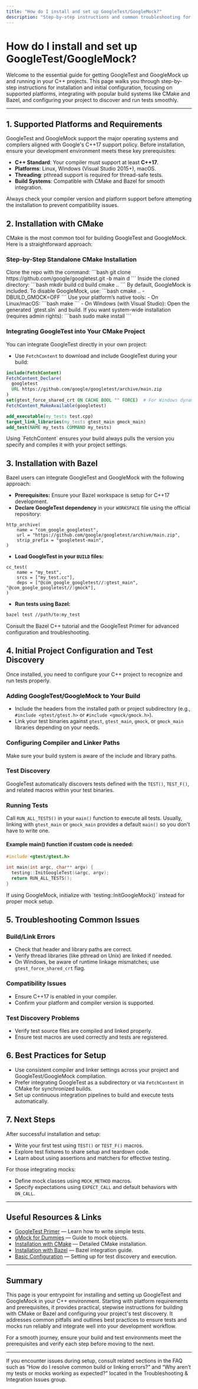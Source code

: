 ```yaml
---
title: "How do I install and set up GoogleTest/GoogleMock?"
description: "Step-by-step instructions and common troubleshooting for setting up GoogleTest and GoogleMock in C++ projects. Covers supported platforms, build system integration (CMake, Bazel), and initial project configuration, ensuring a smooth onboarding experience."
---
```


# How do I install and set up GoogleTest/GoogleMock?

Welcome to the essential guide for getting GoogleTest and GoogleMock up and running in your C++ projects. This page walks you through step-by-step instructions for installation and initial configuration, focusing on supported platforms, integrating with popular build systems like CMake and Bazel, and configuring your project to discover and run tests smoothly.

---

## 1. Supported Platforms and Requirements

GoogleTest and GoogleMock support the major operating systems and compilers aligned with Google's C++17 support policy. Before installation, ensure your development environment meets these key prerequisites:

- **C++ Standard**: Your compiler must support at least **C++17**.
- **Platforms**: Linux, Windows (Visual Studio 2015+), macOS.
- **Threading**: pthread support is required for thread-safe tests.
- **Build Systems**: Compatible with CMake and Bazel for smooth integration.

<Tip>
Always check your compiler version and platform support before attempting the installation to prevent compatibility issues.
</Tip>

## 2. Installation with CMake

CMake is the most common tool for building GoogleTest and GoogleMock. Here is a straightforward approach:

### Step-by-Step Standalone CMake Installation

<Steps>
<Step title="Clone GoogleTest Repository">
Clone the repo with the command:
```bash
git clone https://github.com/google/googletest.git -b main
d
```
</Step>
<Step title="Create Build Directory and Configure">
Inside the cloned directory:
```bash
mkdir build
cd build
cmake ..
```
By default, GoogleMock is included. To disable GoogleMock, use:
```bash
cmake .. -DBUILD_GMOCK=OFF
```
</Step>
<Step title="Build the Libraries">
Use your platform’s native tools:
- On Linux/macOS:
```bash
make
```
- On Windows (with Visual Studio):  Open the generated `gtest.sln` and build.
</Step>
<Step title="Install (optional)">
If you want system-wide installation (requires admin rights):
```bash
sudo make install
```
</Step>
</Steps>

### Integrating GoogleTest into Your CMake Project

You can integrate GoogleTest directly in your own project:

- Use `FetchContent` to download and include GoogleTest during your build:

```cmake
include(FetchContent)
FetchContent_Declare(
  googletest
  URL https://github.com/google/googletest/archive/main.zip
)
set(gtest_force_shared_crt ON CACHE BOOL "" FORCE)  # For Windows dynamic runtime
FetchContent_MakeAvailable(googletest)

add_executable(my_tests test.cpp)
target_link_libraries(my_tests gtest_main gmock_main)
add_test(NAME my_tests COMMAND my_tests)
```

<Tip>
Using `FetchContent` ensures your build always pulls the version you specify and compiles it with your project settings.
</Tip>

## 3. Installation with Bazel

Bazel users can integrate GoogleTest and GoogleMock with the following approach:

- **Prerequisites:** Ensure your Bazel workspace is setup for C++17 development.
- **Declare GoogleTest dependency** in your `WORKSPACE` file using the official repository:

```bazel
http_archive(
    name = "com_google_googletest",
    url = "https://github.com/google/googletest/archive/main.zip",
    strip_prefix = "googletest-main",
)
```

- **Load GoogleTest in your `BUILD` files:**

```bazel
cc_test(
    name = "my_test",
    srcs = ["my_test.cc"],
    deps = ["@com_google_googletest//:gtest_main", "@com_google_googletest//:gmock"],
)
```

- **Run tests using Bazel:**

```bash
bazel test //path/to:my_test
```

<Tip>
Consult the Bazel C++ tutorial and the GoogleTest Primer for advanced configuration and troubleshooting.
</Tip>

## 4. Initial Project Configuration and Test Discovery

Once installed, you need to configure your C++ project to recognize and run tests properly.

### Adding GoogleTest/GoogleMock to Your Build

- Include the headers from the installed path or project subdirectory (e.g., `#include <gtest/gtest.h>` or `#include <gmock/gmock.h>`).
- Link your test binaries against `gtest`, `gtest_main`, `gmock`, or `gmock_main` libraries depending on your needs.

### Configuring Compiler and Linker Paths

Make sure your build system is aware of the include and library paths.

### Test Discovery

GoogleTest automatically discovers tests defined with the `TEST()`, `TEST_F()`, and related macros within your test binaries.

### Running Tests

Call `RUN_ALL_TESTS()` in your `main()` function to execute all tests. Usually, linking with `gtest_main` or `gmock_main` provides a default `main()` so you don't have to write one.

#### Example main() function if custom code is needed:
```c++
#include <gtest/gtest.h>

int main(int argc, char** argv) {
  testing::InitGoogleTest(&argc, argv);
  return RUN_ALL_TESTS();
}
```

<Tip>
If using GoogleMock, initialize with `testing::InitGoogleMock()` instead for proper mock setup.
</Tip>

## 5. Troubleshooting Common Issues

### Build/Link Errors

- Check that header and library paths are correct.
- Verify thread libraries (like pthread on Unix) are linked if needed.
- On Windows, be aware of runtime linkage mismatches; use `gtest_force_shared_crt` flag.

### Compatibility Issues

- Ensure C++17 is enabled in your compiler.
- Confirm your platform and compiler version is supported.

### Test Discovery Problems

- Verify test source files are compiled and linked properly.
- Ensure test macros are used correctly and tests are registered.

## 6. Best Practices for Setup

- Use consistent compiler and linker settings across your project and GoogleTest/GoogleMock compilation.
- Prefer integrating GoogleTest as a subdirectory or via `FetchContent` in CMake for synchronized builds.
- Set up continuous integration pipelines to build and execute tests automatically.

## 7. Next Steps

After successful installation and setup:

- Write your first test using `TEST()` or `TEST_F()` macros.
- Explore test fixtures to share setup and teardown code.
- Learn about using assertions and matchers for effective testing.

For those integrating mocks:

- Define mock classes using `MOCK_METHOD` macros.
- Specify expectations using `EXPECT_CALL` and default behaviors with `ON_CALL`.

---

## Useful Resources & Links

- [GoogleTest Primer](https://github.com/google/googletest/blob/main/docs/primer.md) — Learn how to write simple tests.
- [gMock for Dummies](https://github.com/google/googletest/blob/main/docs/gmock_for_dummies.md) — Guide to mock objects.
- [Installation with CMake](https://github.com/google/googletest/blob/main/getting-started/prerequisites-installation/installation-cmake.md) — Detailed CMake installation.
- [Installation with Bazel](https://github.com/google/googletest/blob/main/getting-started/prerequisites-installation/installation-bazel.md) — Bazel integration guide.
- [Basic Configuration](https://github.com/google/googletest/blob/main/getting-started/setup-usage-validation/basic-configuration.md) — Setting up for test discovery and execution.

---

## Summary

This page is your entrypoint for installing and setting up GoogleTest and GoogleMock in your C++ environment. Starting with platform requirements and prerequisites, it provides practical, stepwise instructions for building with CMake or Bazel and configuring your project's test discovery. It addresses common pitfalls and outlines best practices to ensure tests and mocks run reliably and integrate well into your development workflow.

<Tip>
For a smooth journey, ensure your build and test environments meet the prerequisites and verify each step before moving to the next.
</Tip>

---

<Info>
If you encounter issues during setup, consult related sections in the FAQ such as “How do I resolve common build or linking errors?” and “Why aren’t my tests or mocks working as expected?” located in the Troubleshooting & Integration Issues group.
</Info>
